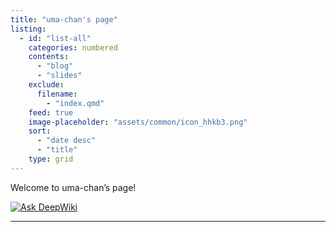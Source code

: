 ```yaml
---
title: "uma-chan's page"
listing:
  - id: "list-all"
    categories: numbered
    contents:
      - "blog"
      - "slides"
    exclude:
      filename:
        - "index.qmd"
    feed: true
    image-placeholder: "assets/common/icon_hhkb3.png"
    sort:
      - "date desc"
      - "title"
    type: grid
---
```


Welcome to uma-chan's page!

[![Ask DeepWiki](https://deepwiki.com/badge.svg)](https://deepwiki.com/i9wa4/i9wa4.github.io)

---

::: {#list-all}
:::
